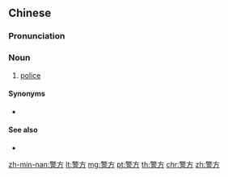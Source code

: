 ==Chinese==
{{zh-forms}}

===Pronunciation===
{{zh-pron
|m=jǐngfāng
|c=ging2 fong1
|mn=kéng-hong
|cat=n
}}

===Noun===
{{zh-noun}}

# [[police]]

====Synonyms====
* {{zh-l|警察}}

====See also====
* {{zh-l|警官}}

[[zh-min-nan:警方]]
[[lt:警方]]
[[mg:警方]]
[[pt:警方]]
[[th:警方]]
[[chr:警方]]
[[zh:警方]]